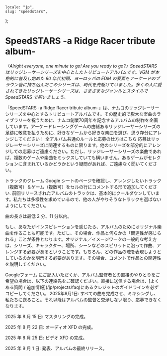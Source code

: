     locale: "jp",
    slug: "speedstars",
};

# SpeedSTARS -a Ridge Racer tribute album-

_「Alright everyone, one minute to go! Are you ready to go?」SpeedSTARS はリッジレーサーシリーズを中心としたトリビュートアルバムです。VGM が本格的に普及し始めた 90 年代初頭、ヨーロッパの EDM の要素をアーケードのブラウン管に持ち込んだこのシリーズは、時代を先駆けていました。多くの人に愛されてきたリッジレーサーシリーズは、さまざまなジャンルとスタイルで SpeedSTARS で祝いましょう。_

<WrappableParagraph title="紹介">
    「SpeedSTARS -a Ridge Racer tribute
    album-」は、ナムコのリッジレーサーシリーズを中心とするトリビュートアルバムです。その歴史的で膨大な楽曲のライブラリーを祝うために、ナムコ創業70周年を記念するアルバムの制作を企画しています。アーケードレーシングゲームの由緒あるリッジレーサーシリーズの足跡に敬意を払うために、好きなゲームから好きな楽曲を選び、思う存分にアレンジしてください！
</WrappableParagraph>

<WrappableParagraph title="COUNTERFEST RECORDS固有の一般的なルール">
    <CtaButton link="/projects/faq" icon="book">
        <span>全アルバム共通のルールと応募の仕方はこちら</span>
    </CtaButton>
</WrappableParagraph>

<WrappableParagraph title="作曲に関するルール">
応募はリッジレーサーシリーズに関連するものに限ります。他のシリーズを部分的にアレンジしての応募はご遠慮ください。ただし、リッジレーサーシリーズの楽曲であれば、複数のゲームや楽曲をミックスしていても構いません。あるゲームがセレクションに含まれているかどうかという疑問があれば、ご遠慮なく聞いてください。

トラックのクレーム Google シートのページを確認し、アレンジしたいトラック（複数可）＆ゲーム（複数可）をセルの行にコメントする形で追加してください. 前回リリースされたアルバムのトラックは、基本的にクールダウンしています。私たちは多様性を求めているので、他の人がやりそうなトラックを選ばないようにしてください。

曲の長さは最低 2 分、11 分以内。

もし、あなたがインスピレーションを感じたら、アルバムのためにオリジナル楽曲を作ることも可能です。ただし、その場合、作品と何らかの「関連性が感じられる」ことが条件となります。オリジナル／イメージワークの一般的な考え方は、シリーズ、キャラクター、場所、シーンなどのスピリットに沿って作曲、アレンジする必要があるということです。もちろん、どの作品の魂を表現しようとしているのかを明示する必要があります。その場合、コメントで作品との関連性を説明してください。

</WrappableParagraph>

<WrappableParagraph title="応募について">
    <CtaButton link="https://forms.gle/UBEAi14xdqUcEswY9" icon="envelope">
        <span>Googleフォーム</span>
    </CtaButton>
    にご記入いただくか、アルバム監修者との直接のやりとりをご希望の場合は、以下の連絡先をご確認ください。直接に送信する場合は、[よくある質問
    / 追加情報](/jp/projects/faq)にあるクレジットのガイドラインを必ずコピーしてください。
</WrappableParagraph>

<WrappableParagraph title="締切">
2025年8月1日: すべての曲を完成させ、ミキシングし、私たちに送ること。それ以降はアルバムの監督と交渉しない限り、応募できなくなります。

2025 年 8 月 15 日: マスタリングの完成。

2025 年 8 月 22 日: オーディオ XFD の完成。

2025 年 8 月 25 日: ビデオ XFD の完成。

2025 年 9 月 1 日: 発表、アルバムの最終リリース。

</WrappableParagraph>